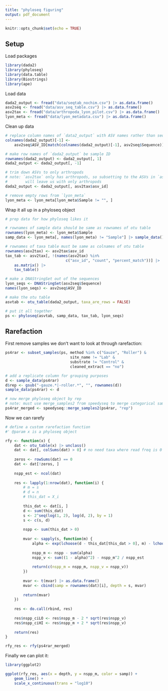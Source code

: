 ```yaml
---
title: "phyloseq figuring"
output: pdf_document
---
```


```r
knitr::opts_chunk$set(echo = TRUE)
```

## Setup

Load packages

```r
library(dada2)
library(phyloseq)
library(data.table)
library(Biostrings)
library(ape)
```

Load data

```r
dada2_output <- fread("data/seqtab_nochim.csv") |> as.data.frame()
asv2seq <- fread("data/asv_seq_table.csv") |> as.data.frame()
asv2tax <- fread("data/arthropoda_lyon_pilot.csv") |> as.data.frame()
lyon_meta <- fread("data/lyon_metadata.csv") |> as.data.frame()
```

Clean up data

```r
# replace column names of `data2_output` with ASV names rather than seqs
colnames(dada2_output)[-1] <- 
    asv2seq$ASV_ID[match(colnames(dada2_output)[-1], asv2seq$Sequence)]

# make row names of `dada2_output` be sample ID
rownames(dada2_output) <- dada2_output[, 1]
dada2_output <- dada2_output[, -1]

# trim down ASVs to only arthropods
# note: `asv2tax` only has arthropods, so subsetting to the ASVs in `asv2tax`
#        will leave us with only arthropods
dada2_output <- dada2_output[, asv2tax$asv_id]

# remove empty rows from `lyon_meta`
lyon_meta <- lyon_meta[lyon_meta$Sample != "", ]
```



Wrap it all up in a phyloseq object

```r
# prep data for how phyloseq likes it

# rownames of sample data should be same as rownames of otu table
rownames(lyon_meta) <- lyon_meta$Sample
samp_data <- lyon_meta[, names(lyon_meta) != "Sample"] |> sample_data()

# rownames of taxa table must be same as colnames of otu table
rownames(asv2tax) <- asv2tax$asv_id
tax_tab <- asv2tax[, !(names(asv2tax) %in% 
                           c("asv_id", "count", "percent_match"))] |>
    as.matrix() |>
    tax_table()

# make a DNAStringSet out of the sequences
lyon_seqs <- DNAStringSet(asv2seq$Sequence)
names(lyon_seqs) <- asv2seq$ASV_ID

# make the otu table
asvtab <- otu_table(dada2_output, taxa_are_rows = FALSE)

# put it all together
ps <- phyloseq(asvtab, samp_data, tax_tab, lyon_seqs)
```

## Rarefaction

First remove samples we donʻt want to look at through rarefaction:

```r
ps4rar <- subset_samples(ps, method %in% c("Gauze", "Roller") & 
                             site_name != "Lab" &
                             substrate != "Control" & 
                             cleaned_extract == "no")

# add a replicate column for grouping purposes
d <- sample_data(ps4rar)
d$rep <- gsub("-gauze.*|-roller.*", "", rownames(d))
sample_data(ps4rar) <- d

# now merge phyloseq object by rep
# note: must use merge_samples2 from speedyseq to merge categorical sample data 
ps4rar_merged <- speedyseq::merge_samples2(ps4rar, "rep")

```

Now we can rarefy 

```r
# define a custom rarefaction function
#' @param x is a phyloseq object

rfy <- function(x) {
    dat <- otu_table(x) |> unclass()
    dat <- dat[, colSums(dat) > 0] # no need taxa where read freq is 0
    
    zeros <- rowSums(dat) == 0
    dat <- dat[!zeros, ]
    
    nspp_est <- ncol(dat)
    
    res <- lapply(1:nrow(dat), function(i) {
        # m = s
        # d = n
        # this_dat = X_i
        
        this_dat <- dat[i, ]
        d <- sum(this_dat)
        s <- 2^seq(log(1, 2), log(d, 2), by = 1) 
        s <- c(s, d)
        
        nspp <- sum(this_dat > 0)
        
        mvar <- sapply(s, function(m) {
            alpha <- exp(lchoose(d - this_dat[this_dat > 0], m) - lchoose(d, m))
            
            nspp_m <- nspp - sum(alpha)
            nspp_v <- sum((1 - alpha)^2) - nspp_m^2 / nspp_est
            
            return(c(nspp_m = nspp_m, nspp_v = nspp_v))
        })
        
        mvar <- t(mvar) |> as.data.frame()
        mvar <- cbind(samp = rownames(dat)[i], depth = s, mvar)
        
        return(mvar)
    })
    
    res <- do.call(rbind, res)
    
    res$nspp_ciLO <- res$nspp_m - 2 * sqrt(res$nspp_v)
    res$nspp_ciHI <- res$nspp_m + 2 * sqrt(res$nspp_v)
    
    return(res)
}

rfy_res <- rfy(ps4rar_merged)
```

Finally we can plot it:

```r
library(ggplot2)

ggplot(rfy_res, aes(x = depth, y = nspp_m, color = samp)) +
    geom_line() +
    scale_x_continuous(trans = "log10")

```